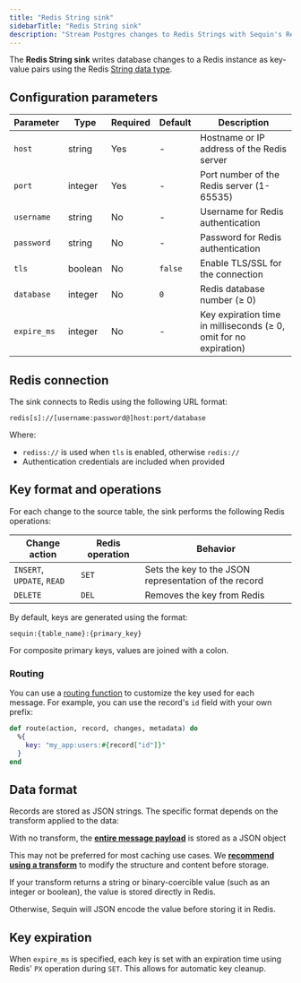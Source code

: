 ```yaml
---
title: "Redis String sink"
sidebarTitle: "Redis String sink"
description: "Stream Postgres changes to Redis Strings with Sequin's Redis String sink."
---
```


The **Redis String sink** writes database changes to a Redis instance as key-value pairs using the Redis [String data type](https://redis.io/docs/latest/develop/data-types/strings/).

## Configuration parameters

| Parameter | Type | Required | Default | Description |
|-----------|------|----------|---------|-------------|
| `host` | string | Yes | - | Hostname or IP address of the Redis server |
| `port` | integer | Yes | - | Port number of the Redis server (1-65535) |
| `username` | string | No | - | Username for Redis authentication |
| `password` | string | No | - | Password for Redis authentication |
| `tls` | boolean | No | `false` | Enable TLS/SSL for the connection |
| `database` | integer | No | `0` | Redis database number (≥ 0) |
| `expire_ms` | integer | No | - | Key expiration time in milliseconds (≥ 0, omit for no expiration) |

## Redis connection

The sink connects to Redis using the following URL format:

```
redis[s]://[username:password@]host:port/database
```

Where:
- `rediss://` is used when `tls` is enabled, otherwise `redis://`
- Authentication credentials are included when provided

## Key format and operations

For each change to the source table, the sink performs the following Redis operations:

| Change action | Redis operation | Behavior |
|---------------|----------------|-----------|
| `INSERT`, `UPDATE`, `READ` | `SET` | Sets the key to the JSON representation of the record |
| `DELETE` | `DEL` | Removes the key from Redis |

By default, keys are generated using the format:

```
sequin:{table_name}:{primary_key}
```

For composite primary keys, values are joined with a colon.

### Routing

You can use a [routing function](/reference/routing) to customize the key used for each message. For example, you can use the record's `id` field with your own prefix:

```elixir
def route(action, record, changes, metadata) do
  %{
    key: "my_app:users:#{record["id"]}"
  }
end
```

## Data format

Records are stored as JSON strings. The specific format depends on the transform applied to the data:

With no transform, the [**entire message payload**](/reference/messages) is stored as a JSON object

This may not be preferred for most caching use cases. We [**recommend using a transform**](/reference/transforms) to modify the structure and content before storage.

If your transform returns a string or binary-coercible value (such as an integer or boolean), the value is stored directly in Redis.

Otherwise, Sequin will JSON encode the value before storing it in Redis.

## Key expiration

When `expire_ms` is specified, each key is set with an expiration time using Redis' `PX` operation during `SET`. This allows for automatic key cleanup.
